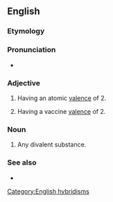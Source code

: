 ==English==

===Etymology===
{{prefix|en|dis|valent}}

===Pronunciation===
* {{a|UK}} {{IPA|en|/daɪˈveɪlənt/}}

===Adjective===
{{en-adj|-}}
{{wikipedia|valence (chemistry)}}

# {{lb|en|chemistry}} Having an atomic [[valence]] of 2.
# {{lb|en|medicine}} Having a vaccine [[valence]] of 2.

===Noun===
{{en-noun}}

# {{lb|en|chemistry}} Any divalent substance.

===See also===
* {{l|en|bivalent}}

[[Category:English hybridisms]]